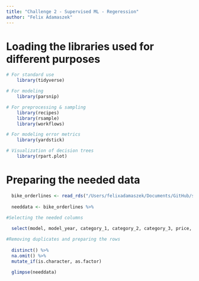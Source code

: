 ```yaml
---
title: "Challenge 2 - Supervised ML - Regeression"
author: "Felix Adamaszek"
---
```


# Loading the libraries used for different purposes

```r

# For standard use
    library(tidyverse)

# For modeling
    library(parsnip)

# For preprocessing & sampling
    library(recipes)
    library(rsample)
    library(workflows)

# For modeling error metrics
    library(yardstick)

# Visualization of decision trees
    library(rpart.plot)

```

# Preparing the needed data

```r
    
  bike_orderlines <- read_rds("/Users/felixadamaszek/Documents/GitHub/ss23-bdml-FelixAdams1827/ss23-bdml-FelixAdams1827/content/01_journal/FUNDAMENTAL_DOWNLOADS/bike_orderlines.rds")
    
  needdata <- bike_orderlines %>% 

#Selecting the needed columns
    
  select(model, model_year, category_1, category_2, category_3, price, frame_material) %>% 

#Removing duplicates and preparing the rows
    
  distinct() %>% 
  na.omit() %>% 
  mutate_if(is.character, as.factor)
  
  glimpse(needdata)

```